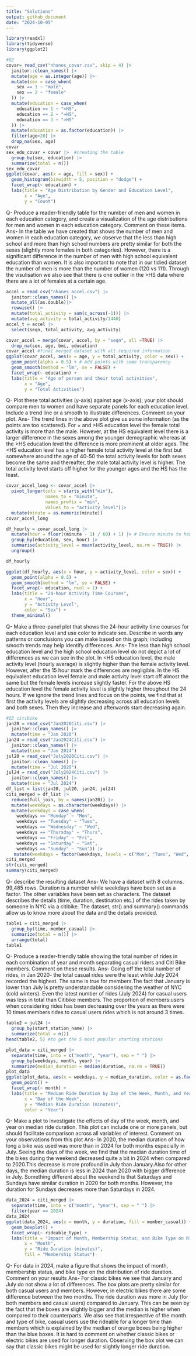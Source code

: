 ```yaml
---
title: "Solutions"
output: github_document
date: "2024-10-05"
---
```

```R
library(readxl)
library(tidyverse)
library(ggplot2)
```

```R
#Q2
covar= read_csv("nhanes_covar.csv", skip = 4) |>
  janitor::clean_names() |>
  mutate(age = as.integer(age)) |>
  mutate(sex = case_when(
    sex == 1 ~ "male",
    sex == 2 ~ "female"
  )) |>
  mutate(education = case_when(
    education == 1 ~ "<HS",
    education == 2 ~ "=HS",
    education == 3 ~ ">HS"
  )) |>
  mutate(education = as.factor(education)) |>
  filter(age>20) |>
  drop_na(sex, age)
covar
sex_edu_covar = covar |>  #creating the table
  group_by(sex, education) |>
  summarize(total = n())
sex_edu_covar
ggplot(covar, aes(x = age, fill = sex)) +
  geom_histogram(binwidth = 5, position = "dodge") +
  facet_wrap(~ education) +
  labs(title = "Age Distribution by Gender and Education Level",
       x = "Age",
       y = "Count")
```

Q- Produce a reader-friendly table for the number of men and women in each education
category, and create a visualization of the age distributions for men and women in each
education category. Comment on these items.
Ans- In the table we have created that shows the number of men and women in each
education category, we observe that the less than high school and more than high school
numbers are pretty similar for both the sexes (slightly more females in both categories).
However, there is a significant difference in the number of men with high school
equivalent education than women. It is also important to note that in our tidied dataset
the number of men is more than the number of women (120 vs 111).
Through the visulisation we also see that there is one outlier in the >HS data where there are a lot of females at a certain age.

```R

accel = read_csv("nhanes_accel.csv") |>
  janitor::clean_names() |>
  mutate_all(as.double)|>
  rowwise() |>
  mutate(total_activity = sum(c_across(-1))) |>
  mutate(avg_activity = total_activity/1440)
accel_t = accel |>
  select(seqn, total_activity, avg_activity)
```

```R
covar_accel = merge(covar, accel, by = "seqn", all =TRUE) |>
  drop_na(sex, age, bmi, education)
covar_accel #final merged dataset with all required information
ggplot(covar_accel, aes(x = age, y = total_activity, color = sex)) +
  geom_point(alpha = 0.5) + # Add points with some transparency
  geom_smooth(method = "lm", se = FALSE) +
  facet_wrap(~ education) +
  labs(title = "Age of person and their total activities",
       x = "Age",
       y = "Total Activities")
```

Q- Plot these total activities (y-axis) against age (x-axis); your plot should compare
men to women and have separate panels for each education level. Include a trend line or a
smooth to illustrate differences. Comment on your plot.
Ans- The trend lines in the above plot give us some information (as the points are too
scattered). For = and >HS education level the female total activity is more than the
male. However, at the HS equivalent level there is a larger difference in the sexes among
the younger demographic whereas at the >HS education level the difference is more
prominent at older ages. The <HS education level has a higher female total activity level
at the first but somewhere around the age of 40-50 the total activity levels for both
sexes become the same and thereafter, the male total activity level is higher. The total
activity level starts off higher for the younger ages and the <HS level has the greatest
difference between younger and older people while the >HS has the least.

```R
covar_accel_long <- covar_accel |>
  pivot_longer(cols = starts_with("min"), 
               names_to = "minute", 
               names_prefix = "min", 
               values_to = "activity_level")|>
  mutate(minute = as.numeric(minute))
covar_accel_long

df_hourly = covar_accel_long |>
  mutate(hour = floor((minute - 1) / 60) + 1) |> # Ensure minute to hour conversion
  group_by(education, sex, hour) |>
  summarise(activity_level = mean(activity_level, na.rm = TRUE)) |>
  ungroup()

df_hourly

ggplot(df_hourly, aes(x = hour, y = activity_level, color = sex)) +
  geom_point(alpha = 0.5) +  
  geom_smooth(method = "lm", se = FALSE) + 
  facet_wrap(~ education, ncol = 1) + 
  labs(title = "24-hour Activity Time Courses",
       x = "Hour",
       y = "Activity Level",
       color = "Sex") +
  theme_minimal()
```

Q-  Make a three-panel plot that shows the 24-hour activity time courses for each
education level and use color to indicate sex. Describe in words any patterns or
conclusions you can make based on this graph; including smooth trends may help identify
differences.
Ans- The less than high school education level and the high school education level do not
depict a lot of differences as we can see in the plot. In <HS education level, the male
activity level (hourly average) is slightly higher than the female activity level.
However, after the 15 hour mark the differences are negligible. In the HS equivalent
education level female and male activity level start off almost the same but the female
levels increase slightly faster. For the above HS education level the female activity
level is slightly higher throughout the 24 hours. If we ignore the trend lines and focus
on the points, we find that at first the activity levels are slightly decreasing across
all education levels and both sexes. Then they increase and afterwards start decreasing
again. 

```R
#Q3 citibike
jan20 = read_csv("Jan2020Citi.csv") |>
  janitor::clean_names() |>
  mutate(time = "Jan 2020")
jan24 = read_csv("Jan2024Citi.csv") |>
  janitor::clean_names() |>
  mutate(time = "Jan 2024")
jul20 = read_csv("July2020Citi.csv") |>
  janitor::clean_names() |>
  mutate(time = "Jul 2020")
jul24 = read_csv("July2024Citi.csv") |>
  janitor::clean_names() |>
  mutate(time = "Jul 2024")
df_list = list(jan20, jul20, jan24, jul24)
citi_merged = df_list |>
  reduce(full_join, by = names(jan20)) |>
  mutate(weekdays = as.character(weekdays)) |>
  mutate(weekdays = case_when(
    weekdays == "Monday" ~ "Mon",
    weekdays == "Tuesday" ~ "Tues",
    weekdays == "Wednesday" ~ "Wed",
    weekdays == "Thursday" ~ "Thurs",
    weekdays == "Friday" ~ "Fri",
    weekdays == "Saturday" ~ "Sat",
    weekdays == "Sunday" ~ "Sun")) |>
   mutate(weekdays = factor(weekdays, levels = c("Mon", "Tues", "Wed", "Thurs", "Fri", "Sat", "Sun")))
citi_merged
str(citi_merged)
summary(citi_merged)
```

Q- describe the resulting dataset
Ans- We have a dataset with 8 columns. 99,485 rows. Duration is a number while weekdays
have been set as a factor. The other variables have been set as characters. The dataset
describes the details (time, duration, destination etc.) of the rides taken by someone in
NYC via a citibike. The dataset, str() and summary() commands allow us to know more about
the data and the details provided.

```R
table1 = citi_merged |>
  group_by(time, member_casual) |>
  summarize(total = n()) |>
  arrange(total)
table1
```

Q- Produce a reader-friendly table showing the total number of rides in each combination
of year and month separating casual riders and Citi Bike members. Comment on these
results.
Ans- Going off the total number of rides, in Jan 2020- the total casual rides were the
least while July 2024 recorded the highest. The same is true for members.The fact that
January is lower than July is pretty understandable considering the weather of NYC (cold
winters). Even the latest number of rides (July 2024) for casual users was less in total
than Citibike members. The proportion of members:users when considering rides has been
decreasing over the years as there were 10 times members rides to casual users rides
which is not around 3 times.

```R
table2 = jul24 |>
  group_by(start_station_name) |>
  summarize(total = n())
head(table2, 5) #to get the 5 most popular starting stations
```

```R
plot_data = citi_merged |>
  separate(time, into = c("month", "year"), sep = " ") |>
  group_by(weekdays, month, year) |>
  summarize(median_duration = median(duration, na.rm = TRUE))
plot_data
ggplot(plot_data, aes(x = weekdays, y = median_duration, color = as.factor(year))) +
  geom_point() +
  facet_wrap(~ month) +
  labs(title = "Median Ride Duration by Day of the Week, Month, and Year",
       x = "Day of the Week",
       y = "Median Ride Duration (minutes)",
       color = "Year")
```
Q- Make a plot to investigate the effects of day of the week, month, and year on median
ride duration. This plot can include one or more panels, but should facilitate comparison
across all variables of interest. Comment on your observations from this plot
Ans- In 2020, the median duration of how long a bike was used was more than in 2024 for
both months especially in July. 
Seeing the days of the week, we find that the median duration time of the bikes during
the weekend decreased quite a bit in 2024 when compared to 2020.This decrease is more
profound in July than January.Also for other days, the median duration is less in 2024
than 2020 with bigger difference in July. Something different about the weekend is that
Saturdays and Sundays have similar duration in 2020 for both months. However, the
duration for Sundays decreases more than Saturdays in 2024.

```R
data_2024 = citi_merged |>
  separate(time, into = c("month", "year"), sep = " ") |>
  filter(year == 2024)
data_2024
ggplot(data_2024, aes(x = month, y = duration, fill = member_casual)) +
  geom_boxplot() +
  facet_wrap(~ rideable_type) +
  labs(title = "Impact of Month, Membership Status, and Bike Type on Ride Duration",
       x = "Month",
       y = "Ride Duration (minutes)",
       fill = "Membership Status")
```

Q- For data in 2024, make a figure that shows the impact of month, membership status, and
bike type on the distribution of ride duration. Comment on your results
Ans- For classic bikes we see that January and July do not show a lot of differences. The
box plots are pretty similar for both casual users and members. 
However, in electric bikes there are some difference between the two months. The ride
duration was more in July (for both members and casual users) compared to January. This
can be seen by the fact that the boxes are slightly bigger and the median is higher when
compared to their counterparts.
We also see that irrespective of the month and type of bike, casual users use the
rideable for a longer time than members which is explained by the median of orange boxes
being higher than the blue boxes.
It is hard to comment on whether classic bikes or electric bikes are used for longer
duration. Observing the box plot we can say that classic bikes might be used for slightly
longer ride duration.

